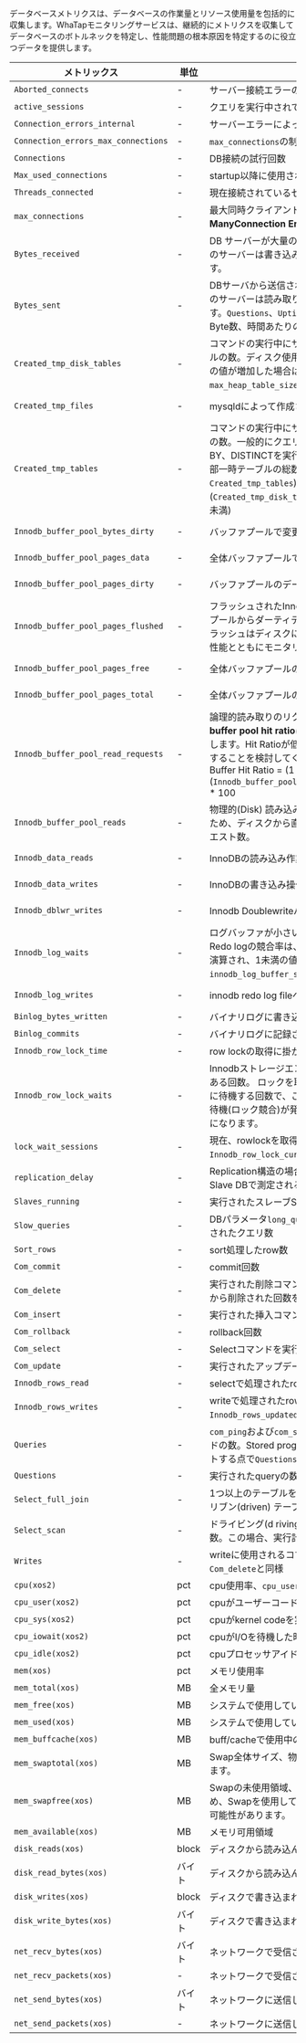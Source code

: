 データベースメトリクスは、データベースの作業量とリソース使用量を包括的に収集します。WhaTapモニタリングサービスは、継続的にメトリクスを収集してデータベースのボトルネックを特定し、性能問題の根本原因を特定するのに役立つデータを提供します。

<div class='db-metric-4'>

| メトリックス                              | 単位    | 説明                                                                                                                                                                                                                                                | カテゴリ           |
| ----------------------------------- | ----- | ------------------------------------------------------------------------------------------------------------------------------------------------------------------------------------------------------------------------------------------------- | -------------- |
| `Aborted_connects`                  | -     | サーバー接続エラーの回数                                                                                                                                                                                                                                      | Connection     |
| `active_sessions`                   | -     | クエリを実行中されているセッション数。`Threads_running`と同じ                                                                                                                                                                                                           | Connection     |
| `Connection_errors_internal`        | -     | サーバーエラーによって拒否されたコネクション数                                                                                                                                                                                                                           | Connection     |
| `Connection_errors_max_connections` | -     | `max_connections`の制限で拒否されたコネクション数                                                                                                                                                                                                                 | Connection     |
| `Connections`                       | -     | DB接続の試行回数                                                                                                                                                                                                                                         | Connection     |
| `Max_used_connections`              | -     | startup以降に使用される最大コネクション数                                                                                                                                                                                                                          | Connection     |
| `Threads_connected`                 | -     | 現在接続されているセッション数                                                                                                                                                                                                                                   | Connection     |
| `max_connections`                   | -     | 最大同時クライアント接続とコネクション数を超過した場合、**Too ManyConnection Error**が発生する可能性があります。                                                                                                                                                                            | Info           |
| `Bytes_received`                    | -     | DB サーバーが大量の`bytes`と`Bytes_received`を受信した場合、このサーバーは書き込み操作中(insert など) であることが分かります。                                                                                                                                                                 | MySQL Resource |
| `Bytes_sent`                        | -     | DBサーバから送信されるデータ`bytes`と`Bytes_sent`が多い場合、このサーバーは読み取り作業(select) サーバーであることが分かります。`Questions`、`Uptime`を一緒に適用すると、クエリあたりの平均Byte数、時間あたりの処理Byte数を計算することができます。                                                                                            | MySQL Resource |
| `Created_tmp_disk_tables`           | -     | コマンドの実行中にサーバーのディスク上に作成された一時テーブルの数。ディスク使用量は性能を低下させる可能性があるため、この値が増加した場合は、`tmp_table_size`または`max_heap_table_size`値の調整を検討する必要があります。                                                                                                                  | MySQL Resource |
| `Created_tmp_files`                 | -     | mysqldによって作成された一時ファイル数                                                                                                                                                                                                                            | MySQL Resource |
| `Created_tmp_tables`                | -     | コマンドの実行中にサーバーによって作成された内部一時テーブルの数。一般的にクエリでUNION ALLまたは、ORDER BY、GROUP BY、DISTINCTを実行する場合、一時テーブルが使用されます。内部一時テーブルの総数(`Created_tmp_disk_tables` + `Created_tmp_tables`) と比較して、ディスク上の一時テーブル数(`Created_tmp_disk_tables`)が多くないことをお勧めします。(10%未満)          | MySQL Resource |
| `Innodb_buffer_pool_bytes_dirty`    | -     | バッファプールで変更されたバイト数(ダーティデータ数)                                                                                                                                                                                                                       | MySQL Resource |
| `Innodb_buffer_pool_pages_data`     | -     | 全体バッファプールで現在使用中のバッファプールページ数                                                                                                                                                                                                                       | MySQL Resource |
| `Innodb_buffer_pool_pages_dirty`    | -     | バッファプールのデータで変更されたページ数(ダーティページ数)                                                                                                                                                                                                                   | MySQL Resource |
| `Innodb_buffer_pool_pages_flushed`  | -     | フラッシュされたInnoDBバッファフルページ数および、バッファプールからダーティデータをディスクに書き込む過程で、過度のフラッシュはディスクに負担をかける可能性があるため、ディスクの性能とともにモニタリングする必要があります。                                                                                                                                | MySQL Resource |
| `Innodb_buffer_pool_pages_free`     | -     | 全体バッファプールの未使用(使用可能な) ページ数                                                                                                                                                                                                                         | MySQL Resource |
| `Innodb_buffer_pool_pages_total`    | -     | 全体バッファプールのページ数                                                                                                                                                                                                                                    | MySQL Resource |
| `Innodb_buffer_pool_read_requests`  | -     | 論理的読み取りのリクエスト数(物理的読み取りを含む)。**Inodb buffer pool hit ratio**は、次のように演算され、90%以上をを推奨します。Hit Ratioが低い場合は、`Innodb_buffer_pool_size`を追加することを検討してください。<br/>Buffer Hit Ratio = (1 - (`Innodb_buffer_pool_reads`/`Innodb_buffer_pool_read_requests`)) \* 100 | MySQL Resource |
| `Innodb_buffer_pool_reads`          | -     | 物理的(Disk) 読み込みをした回数。Innodbバッファプールにないため、ディスクから直接読み込む必要のある論理的読み込みのリクエスト数。                                                                                                                                                                           | MySQL Resource |
| `Innodb_data_reads`                 | -     | InnoDBの読み込み作業の数 (`InnoDB_Data_Read`と混在しない)。                                                                                                                                                                                                       | MySQL Resource |
| `Innodb_data_writes`                | -     | InnoDBの書き込み操作の数。                                                                                                                                                                                                                                  | MySQL Resource |
| `Innodb_dblwr_writes`               | -     | Innodb Doublewriteバッファへの書き込み数。                                                                                                                                                                                                                    | MySQL Resource |
| `Innodb_log_waits`                  | -     | ログバッファが小さいため、フラッシュするのを待機した回数。Redo logの競合率は、(`Innodb_log_waits` / `Innodb_log_writes`) で演算され、1未満の値をお勧めします。`Wait`が多い場合、 `innodb_log_buffer_size`を増やすことを検討してください。                                                                                    | MySQL Resource |
| `Innodb_log_writes`                 | -     | innodb redo log fileへの物理書き込み数                                                                                                                                                                                                                     | MySQL Resource |
| `Binlog_bytes_written`              | -     | バイナリログに書き込まれたバイト数。                                                                                                                                                                                                                                | Performance    |
| `Binlog_commits`                    | -     | バイナリログに記録されたCommit数。                                                                                                                                                                                                                              | Performance    |
| `Innodb_row_lock_time`              | -     | row lockの取得に掛かった合計時間(milliseconds)                                                                                                                                                                                                                | Performance    |
| `Innodb_row_lock_waits`             | -     | Innodbストレージエンジンテーブルのrow lockを待機する必要がある回数。 ロックを取得した数ではなく、ロックを取得するために待機する回数で、この指標が通常より増加する場合は、クエリの待機(ロック競合)が発生することで、クエリのチューニングが必要になります。                                                                                                             | Performance    |
| `lock_wait_sessions`                | -     | 現在、rowlockを取得するために待機している数。`Innodb_row_lock_current_waits`と同等。                                                                                                                                                                                     | Performance    |
| `replication_delay`                 | -     | Replication構造の場合、replication dbに反映される遅延時間。Slave DBで測定される指標です。                                                                                                                                                                                     | Performance    |
| `Slaves_running`                    | -     | 実行されたスレーブSQLスレッド数。                                                                                                                                                                                                                                | Performance    |
| `Slow_queries`                      | -     | DBパラメータ`long_query_time`(秒)に設定された時間を超えて実行されたクエリ数                                                                                                                                                                                                  | Performance    |
| `Sort_rows`                         | -     | sort処理したrow数                                                                                                                                                                                                                                      | Performance    |
| `Com_commit`                        | -     | commit回数                                                                                                                                                                                                                                          | Throughput     |
| `Com_delete`                        | -     | 実行された削除コマンドの数。`handler_delete`以外の行がテーブルから削除された回数をカウントします。                                                                                                                                                                                         | Throughput     |
| `Com_insert`                        | -     | 実行された挿入コマンドの数                                                                                                                                                                                                                                     | Throughput     |
| `Com_rollback`                      | -     | rollback回数                                                                                                                                                                                                                                        | Throughput     |
| `Com_select`                        | -     | Selectコマンドを実行した回数                                                                                                                                                                                                                                 | Throughput     |
| `Com_update`                        | -     | 実行されたアップデートコマンドの数                                                                                                                                                                                                                                 | Throughput     |
| `Innodb_rows_read`                  | -     | selectで処理されたrow数                                                                                                                                                                                                                                  | Throughput     |
| `Innodb_rows_writes`                | -     | writeで処理されたrow数。`Innodb_rows_inserted` + `Innodb_rows_updated` + `Innodb_rows_deleted`と同等                                                                                                                                                         | Throughput     |
| `Queries`                           | -     | `com_ping`および`com_statistics`を除くサーバーで実行したコマンドの数。Stored program内で実行されるステートメントもカウントする点で`Questions`とは異なります。                                                                                                                                          | Throughput     |
| `Questions`                         | -     | 実行されたqueryの数                                                                                                                                                                                                                                      | Throughput     |
| `Select_full_join`                  | -     | 1つ以上のテーブルをJOINする場合、インデックスを使用せずにドリブン(driven) テーブルをフルスキャン(full scan)された回数                                                                                                                                                                           | Throughput     |
| `Select_scan`                       | -     | ドライビング(d riving)テーブルをフルスキャン(full scan)した回数。この場合、実行計画のtypeカラムにALLが表示されます。                                                                                                                                                                          | Throughput     |
| `Writes`                            | -     | writeに使用されるコマンド回数。`Com_insert` + `Com_update` + `Com_delete`と同様                                                                                                                                                                                   | Throughput     |
| `cpu(xos2)`                         | pct   | cpu使用率、`cpu_user`+`cpu_sys`+`cpu_iowait`の合計                                                                                                                                                                                                       | XOS            |
| `cpu_user(xos2)`                    | pct   | cpuがユーザーコードの実行に費やした時間                                                                                                                                                                                                                             | XOS            |
| `cpu_sys(xos2)`                     | pct   | cpuがkernel codeを実行した時間                                                                                                                                                                                                                            | XOS            |
| `cpu_iowait(xos2)`                  | pct   | cpuがI/Oを待機した時間                                                                                                                                                                                                                                    | XOS            |
| `cpu_idle(xos2)`                    | pct   | cpuプロセッサアイドルタイム                                                                                                                                                                                                                                   | XOS            |
| `mem(xos)`                          | pct   | メモリ使用率                                                                                                                                                                                                                                            | XOS            |
| `mem_total(xos)`                    | MB    | 全メモリ量                                                                                                                                                                                                                                             | XOS            |
| `mem_free(xos)`                     | MB    | システムで使用していないメモリ量                                                                                                                                                                                                                                  | XOS            |
| `mem_used(xos)`                     | MB    | システムで使用しているメモリ量                                                                                                                                                                                                                                   | XOS            |
| `mem_buffcache(xos)`                | MB    | buff/cacheで使用中のメモリ量                                                                                                                                                                                                                               | XOS            |
| `mem_swaptotal(xos)`                | MB    | Swap全体サイズ、物理メモリが不足している場合に備えて設定します。                                                                                                                                                                                                                | XOS            |
| `mem_swapfree(xos)`                 | MB    | Swapの未使用領域、Swap領域はディスク領域が解放されるため、Swapを使用している場合は、システム性能が大幅に低下する可能性があります。                                                                                                                                                                           | XOS            |
| `mem_available(xos)`                | MB    | メモリ可用領域                                                                                                                                                                                                                                           | XOS            |
| `disk_reads(xos)`                   | block | ディスクから読み込んだデータの量                                                                                                                                                                                                                                  | XOS            |
| `disk_read_bytes(xos)`              | バイト   | ディスクから読み込んだデータの量                                                                                                                                                                                                                                  | XOS            |
| `disk_writes(xos)`                  | block | ディスクで書き込まれたデータの量                                                                                                                                                                                                                                  | XOS            |
| `disk_write_bytes(xos)`             | バイト   | ディスクで書き込まれたデータの量                                                                                                                                                                                                                                  | XOS            |
| `net_recv_bytes(xos)`               | バイト   | ネットワークで受信されたデータの量                                                                                                                                                                                                                                 | XOS            |
| `net_recv_packets(xos)`             | -     | ネットワークで受信されたデータパケットの数                                                                                                                                                                                                                             | XOS            |
| `net_send_bytes(xos)`               | バイト   | ネットワークに送信したデータの量                                                                                                                                                                                                                                  | XOS            |
| `net_send_packets(xos)`             | -     | ネットワークに送信したデータパケットの数                                                                                                                                                                                                                              | XOS            |

</div>
